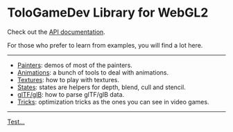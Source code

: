 # ToloGameDev Library for WebGL2

Check out the [API documentation](docs/).

For those who prefer to learn from examples, you will find a lot here.

---

-   [Painters](#/articles/painter): demos of most of the painters.
-   [Animations](#/articles/animation): a bunch of tools to deal with animations.
-   [Textures](#/articles/texture): how to play with textures.
-   [States](#/articles/state): states are helpers for depth, blend, cull and
    stencil.
-   [glTF/glB](#/articles/gltf): how to parse glTF/glB data.
-   [Tricks](#/tricks): optimization tricks as the ones you can see in video games.

---

[Test...](#/articles/test)
